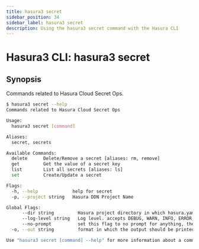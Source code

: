 ```yaml
---
title: hasura3 secret
sidebar_position: 34
sidebar_label: hasura3 secret
description: Using the hasura3 secret command with the Hasura CLI
---
```


# Hasura3 CLI: hasura3 secret 

## Synopsis
Commands related to Hasura Cloud Secret Ops.

```bash
$ hasura3 secret --help
Commands related to Hasura Cloud Secret Ops

Usage:
  hasura3 secret [command]

Aliases:
  secret, secrets

Available Commands:
  delete      Delete/Remove a secret [aliases: rm, remove]
  get         Get the value of a secret key
  list        List all secrets [aliases: ls]
  set         Create/Update a secret

Flags:
  -h, --help             help for secret
  -p, --project string   Hasura DDN Project Name

Global Flags:
      --dir string         Hasura project directory in which hasura.yaml is present (default ".")
      --log-level string   Log level. accepts DEBUG, WARN, INFO, ERROR, FATAL (default "INFO")
      --no-prompt          set this flag to no prompt for anything, the command fails if any input is missing
  -o, --out string         format in which the output should be printed, accepts table, json and yaml (default "table")

Use "hasura3 secret [command] --help" for more information about a command.
```

